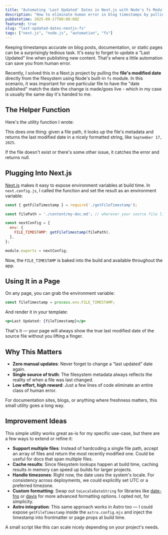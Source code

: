 ```yaml
---
title: "Automating 'Last Updated' Dates in Next.js with Node's fs Module"
description: "How to eliminate human error in blog timestamps by pulling the last modified date directly from the filesystem in Next.js."
pubDatetime: 2025-09-17T00:00:00Z
featured: true
slug: "last-updated-dates-nextjs-fs"
tags: ["next.js", "node.js", "automation", "fs"]
---
```


Keeping timestamps accurate on blog posts, documentation, or static pages can be a surprisingly tedious task. It's easy to forget to update a “Last Updated” line when publishing new content. That's where a little automation can save you from human error.

Recently, I solved this in a Next.js project by pulling the **file's modified date** directly from the filesystem using Node's built-in `fs` module. In this scenario, it was important for one particular file to have the "date published" match the date the change is made/goes live - which in my case is usually the same day it's handed to me.

## The Helper Function

Here's the utility function I wrote:

<GistEmbed user="keif" id="faee0f369096fd74463a7c1fda05b13e" />

This does one thing: given a file path, it looks up the file's metadata and returns the last modified date in a nicely formatted string, like `September 17, 2025`.

If the file doesn't exist or there's some other issue, it catches the error and returns null.

## Plugging Into Next.js

[Next.js](https://nextjs.org/) makes it easy to expose environment variables at build time. In `next.config.js`, I called the function and set the result as an environment variable:

```js
const { getFileTimestamp } = require('./getFileTimestamp');

const filePath = './content/my-doc.md'; // wherever your source file lives

const nextConfig = {
  env: {
    FILE_TIMESTAMP: getFileTimestamp(filePath),
  },
};

module.exports = nextConfig;
```

Now, the `FILE_TIMESTAMP` is baked into the build and available throughout the app.

## Using It in a Page

On any page, you can grab the environment variable:

```js
const fileTimestamp = process.env.FILE_TIMESTAMP;
```

And render it in your template:

```jsx
<p>Last Updated: {fileTimestamp}</p>
```

That's it — your page will always show the true last modified date of the source file without you lifting a finger.

## Why This Matters

- **Zero manual updates**: Never forget to change a “last updated” date again.
- **Single source of truth**: The filesystem metadata always reflects the reality of when a file was last changed.
- **Low effort, high reward**: Just a few lines of code eliminate an entire class of human error.

For documentation sites, blogs, or anything where freshness matters, this small utility goes a long way.

## Improvement Ideas

This simple utility works great as-is for my specific use-case, but there are a few ways to extend or refine it:

- **Support multiple files**: Instead of hardcoding a single file path, accept an array of files and return the most recently modified one. Could be useful for docs that span multiple files.
- **Cache results**: Since filesystem lookups happen at build time, caching results in memory can speed up builds for larger projects.
- **Handle timezones**: Right now, the date uses the system's locale. For consistency across deployments, we could explicitly set UTC or a preferred timezone.
- **Custom formatting**: Swap out `toLocaleDateString` for libraries like [date-fns](https://date-fns.org/) or [dayjs](https://day.js.org/) for more advanced formatting options. I opted not, for simplicity.
- **Astro integration**: This same approach works in Astro too — I could expose `getFileTimestamp` inside the `astro.config.mjs` and inject the timestamp into frontmatter or page props at build time.

A small script like this can scale nicely depending on your project's needs.
